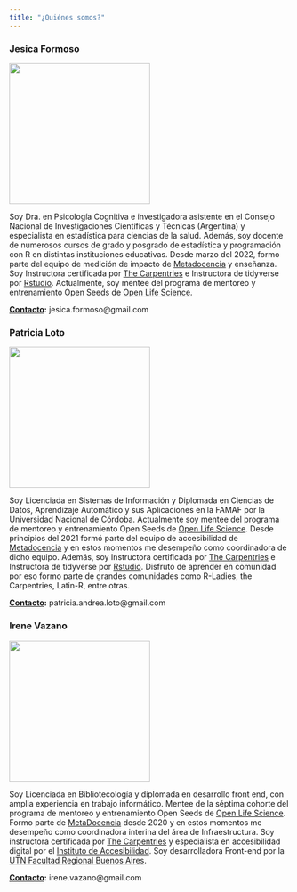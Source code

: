 ```yaml
---
title: "¿Quiénes somos?"
---
```


### Jesica Formoso

![](images/jformoso.png){fig-alt="Foto de perfil de Jesica Formoso" fig-align="left" width="253"}

Soy Dra. en Psicología Cognitiva e investigadora asistente en el Consejo Nacional de Investigaciones Científicas y Técnicas (Argentina) y especialista en estadística para ciencias de la salud. Además, soy docente de numerosos cursos de grado y posgrado de estadística y programación con R en distintas instituciones educativas. Desde marzo del 2022, formo parte del equipo de medición de impacto de [Metadocencia](https://www.metadocencia.org/) y enseñanza. Soy Instructora certificada por [The Carpentries](https://carpentries.org/instructors/) e Instructora de tidyverse por [Rstudio](https://education.rstudio.com/trainers/). Actualmente, soy mentee del programa de mentoreo y entrenamiento Open Seeds de [Open Life Science](https://openlifesci.org/ols-7).

[**Contacto**]{.underline}**:** jesica.formoso\@gmail.com

### Patricia Loto

![](images/foto_patri_loto.png){fig-alt="foto de perfil de Patricia Loto" fig-align="left" width="253"}

Soy Licenciada en Sistemas de Información y Diplomada en Ciencias de Datos, Aprendizaje Automático y sus Aplicaciones en la FAMAF por la Universidad Nacional de Córdoba. Actualmente soy mentee del programa de mentoreo y entrenamiento Open Seeds de [Open Life Science](https://openlifesci.org/ols-7). Desde principios del 2021 formó parte del equipo de accesibilidad de [Metadocencia](https://www.metadocencia.org/) y en estos momentos me desempeño como coordinadora de dicho equipo. Además, soy Instructora certificada por [The Carpentries](https://carpentries.org/instructors/) e Instructora de tidyverse por [Rstudio](https://education.rstudio.com/trainers/). Disfruto de aprender en comunidad por eso formo parte de grandes comunidades como R-Ladies, the Carpentries, Latin-R, entre otras.

[**Contacto**]{.underline}**:** patricia.andrea.loto\@gmail.com

### Irene Vazano

![](images/foto_ire.png){fig-alt="foto de perfil de Patricia Loto" fig-align="left" width="253"}

Soy Licenciada en Bibliotecología y diplomada en desarrollo front end, con amplia experiencia en trabajo informático. Mentee de la séptima cohorte del programa de mentoreo y entrenamiento Open Seeds de [Open Life Science](https://openlifesci.org/ols-7). Formo parte de [MetaDocencia](https://www.metadocencia.org/) desde 2020 y en estos momentos me desempeño como coordinadora interina del área de Infraestructura. Soy instructora certificada por [The Carpentries](https://carpentries.org/instructors/) y especialista en accesibilidad digital por el [Instituto de Accesibilidad](https://institutodeaccesibilidad.com/). Soy desarrolladora Front-end por la [UTN Facultad Regional Buenos Aires](https://www.frba.utn.edu.ar/).

[**Contacto**]{.underline}**:** irene.vazano\@gmail.com
